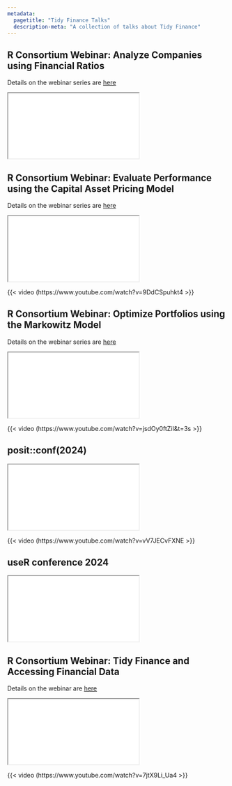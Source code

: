 ```yaml
---
metadata:
  pagetitle: "Tidy Finance Talks"
  description-meta: "A collection of talks about Tidy Finance"
---
```


## R Consortium Webinar: Analyze Companies using Financial Ratios

Details on the webinar series are [here](https://r-consortium.org/webinars/tidy-finance-webinar-series)

```{=html} 
<iframe class="slide-deck" src="r-consortium/financial-ratios.html"></iframe>
``` 

## R Consortium Webinar: Evaluate Performance using the Capital Asset Pricing Model

Details on the webinar series are [here](https://r-consortium.org/webinars/tidy-finance-webinar-series)

```{=html} 
<iframe class="slide-deck" src="r-consortium/capital-asset-pricing-model.html"></iframe>
``` 

{{< video (https://www.youtube.com/watch?v=9DdCSpuhkt4 >}}

## R Consortium Webinar: Optimize Portfolios using the Markowitz Model

Details on the webinar series are [here](https://r-consortium.org/webinars/tidy-finance-webinar-series)

```{=html} 
<iframe class="slide-deck" src="r-consortium/markowitz-model.html"></iframe>
``` 

{{< video (https://www.youtube.com/watch?v=jsdOy0ftZiI&t=3s >}}

## posit::conf(2024)
 
```{=html} 
<iframe class="slide-deck" src="posit-conf-2024/slides.html"></iframe>
``` 

{{< video (https://www.youtube.com/watch?v=vV7JECvFXNE >}}

## useR conference 2024

```{=html} 
<iframe class="slide-deck" src="user-conference-2024/slides.html"></iframe>
``` 

## R Consortium Webinar: Tidy Finance and Accessing Financial Data

Details on the webinar are [here](https://www.r-consortium.org/webinars/new-webinar-tidy-finance-and-accessing-financial-data)

```{=html} 
<iframe class="slide-deck" src="r-consortium/accessing-financial-data.html"></iframe>
``` 

{{< video (https://www.youtube.com/watch?v=7jtX9Li_Ua4 >}}
